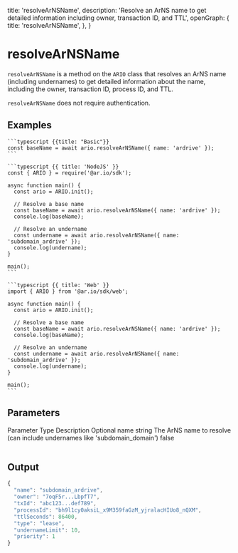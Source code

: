 
  title: 'resolveArNSName',
  description:
    'Resolve an ArNS name to get detailed information including owner, transaction ID, and TTL',
  openGraph: {
    title: 'resolveArNSName',
  },
}

# resolveArNSName

`resolveArNSName` is a method on the `ARIO` class that resolves an ArNS name (including undernames) to get detailed information about the name, including the owner, transaction ID, process ID, and TTL.

`resolveArNSName` does not require authentication.

## Examples

<CodeGroup title="resolveArNSName">

    ```typescript {{title: "Basic"}}
    const baseName = await ario.resolveArNSName({ name: 'ardrive' });
    ```

    ```typescript {{ title: 'NodeJS' }}
    const { ARIO } = require('@ar.io/sdk');

    async function main() {
      const ario = ARIO.init();

      // Resolve a base name
      const baseName = await ario.resolveArNSName({ name: 'ardrive' });
      console.log(baseName);

      // Resolve an undername
      const undername = await ario.resolveArNSName({ name: 'subdomain_ardrive' });
      console.log(undername);
    }

    main();
    ```

    ```typescript {{ title: 'Web' }}
    import { ARIO } from '@ar.io/sdk/web';

    async function main() {
      const ario = ARIO.init();

      // Resolve a base name
      const baseName = await ario.resolveArNSName({ name: 'ardrive' });
      console.log(baseName);

      // Resolve an undername
      const undername = await ario.resolveArNSName({ name: 'subdomain_ardrive' });
      console.log(undername);
    }

    main();
    ```

</CodeGroup>

## Parameters

<Table>
  <Table.Head>
    <Table.Row>
      <Table.Header>Parameter</Table.Header>
      <Table.Header>Type</Table.Header>
      <Table.Header>Description</Table.Header>
      <Table.Header>Optional</Table.Header>
    </Table.Row>
  </Table.Head>
  <Table.Body>
    <Table.Row>
      <Table.Cell className="font-semibold">name</Table.Cell>
      <Table.Cell>string</Table.Cell>
      <Table.Cell>
        The ArNS name to resolve (can include undernames like
        'subdomain_domain')
      </Table.Cell>
      <Table.Cell>false</Table.Cell>
    </Table.Row>
  </Table.Body>
</Table>

## Output

```js
{
  "name": "subdomain_ardrive",
  "owner": "7oqF5r...LbpfT7",
  "txId": "abc123...def789",
  "processId": "bh9l1cy0aksiL_x9M359faGzM_yjralacHIUo8_nQXM",
  "ttlSeconds": 86400,
  "type": "lease",
  "undernameLimit": 10,
  "priority": 1
}
```
